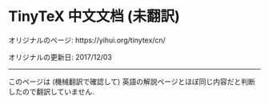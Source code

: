 # TinyTeX 中文文档 (未翻訳)

オリジナルのページ: https://yihui.org/tinytex/cn/

オリジナルの更新日: 2017/12/03

----

:::{.infobox .memo data-latex="{memo}"}

このページは (機械翻訳で確認して) 英語の解説ページとほぼ同じ内容だと判断したので翻訳していません.

:::

